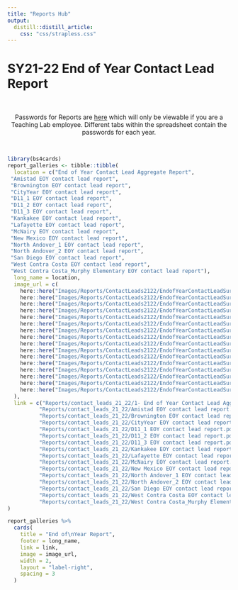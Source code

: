 ```yaml
---
title: "Reports Hub"
output: 
  distill::distill_article:
    css: "css/strapless.css"
---
```


# SY21-22 End of Year Contact Lead Report

<br>

<center>

Passwords for Reports are <a href="https://docs.google.com/spreadsheets/d/1eAUdWEzc0R7WzpztOvutRp2FYDtpks37LSFV8sq8ezg/edit?usp=sharing" target="_blank">here</a> which will only be viewable if you are a Teaching Lab employee. Different tabs within the spreadsheet contain the passwords for each year.

</center>

<br>

```r
library(bs4cards)
report_galleries <- tibble::tibble(
  location = c("End of Year Contact Lead Aggregate Report",
 "Amistad EOY contact lead report",
 "Brownington EOY contact lead report",
 "CityYear EOY contact lead report",
 "D11_1 EOY contact lead report",
 "D11_2 EOY contact lead report",
 "D11_3 EOY contact lead report",
 "Kankakee EOY contact lead report",
 "Lafayette EOY contact lead report",
 "McNairy EOY contact lead report",
 "New Mexico EOY contact lead report",
 "North Andover_1 EOY contact lead report",
 "North Andover_2 EOY contact lead report",
 "San Diego EOY contact lead report",
 "West Contra Costa EOY contact lead report",
 "West Contra Costa_Murphy Elementary EOY contact lead report"),
  long_name = location,
  image_url = c(
    here::here("Images/Reports/ContactLeads2122/EndofYearContactLeadSurvey.png"),
    here::here("Images/Reports/ContactLeads2122/EndofYearContactLeadSurvey.png"),
    here::here("Images/Reports/ContactLeads2122/EndofYearContactLeadSurvey.png"),
    here::here("Images/Reports/ContactLeads2122/EndofYearContactLeadSurvey.png"),
    here::here("Images/Reports/ContactLeads2122/EndofYearContactLeadSurvey.png"),
    here::here("Images/Reports/ContactLeads2122/EndofYearContactLeadSurvey.png"),
    here::here("Images/Reports/ContactLeads2122/EndofYearContactLeadSurvey.png"),
    here::here("Images/Reports/ContactLeads2122/EndofYearContactLeadSurvey.png"),
    here::here("Images/Reports/ContactLeads2122/EndofYearContactLeadSurvey.png"),
    here::here("Images/Reports/ContactLeads2122/EndofYearContactLeadSurvey.png"),
    here::here("Images/Reports/ContactLeads2122/EndofYearContactLeadSurvey.png"),
    here::here("Images/Reports/ContactLeads2122/EndofYearContactLeadSurvey.png"),
    here::here("Images/Reports/ContactLeads2122/EndofYearContactLeadSurvey.png"),
    here::here("Images/Reports/ContactLeads2122/EndofYearContactLeadSurvey.png"),
    here::here("Images/Reports/ContactLeads2122/EndofYearContactLeadSurvey.png"),
    here::here("Images/Reports/ContactLeads2122/EndofYearContactLeadSurvey.png")
  ),
  link = c("Reports/contact_leads_21_22/1- End of Year Contact Lead Aggregate Report.pdf",
          "Reports/contact_leads_21_22/Amistad EOY contact lead report.pdf",
          "Reports/contact_leads_21_22/Brownington EOY contact lead report.pdf",
          "Reports/contact_leads_21_22/CityYear EOY contact lead report.pdf",
          "Reports/contact_leads_21_22/D11_1 EOY contact lead report.pdf",
          "Reports/contact_leads_21_22/D11_2 EOY contact lead report.pdf",
          "Reports/contact_leads_21_22/D11_3 EOY contact lead report.pdf",
          "Reports/contact_leads_21_22/Kankakee EOY contact lead report.pdf",
          "Reports/contact_leads_21_22/Lafayette EOY contact lead report.pdf",
          "Reports/contact_leads_21_22/McNairy EOY contact lead report.pdf",
          "Reports/contact_leads_21_22/New Mexico EOY contact lead report.pdf",
          "Reports/contact_leads_21_22/North Andover_1 EOY contact lead report.pdf",
          "Reports/contact_leads_21_22/North Andover_2 EOY contact lead report.pdf",
          "Reports/contact_leads_21_22/San Diego EOY contact lead report.pdf",
          "Reports/contact_leads_21_22/West Contra Costa EOY contact lead report.pdf",
          "Reports/contact_leads_21_22/West Contra Costa_Murphy Elementary EOY contact lead report.pdf")
)

report_galleries %>%
  cards(
    title = "End of\nYear Report",
    footer = long_name,
    link = link,
    image = image_url,
    width = 2,
    layout = "label-right",
    spacing = 3
  )
```
